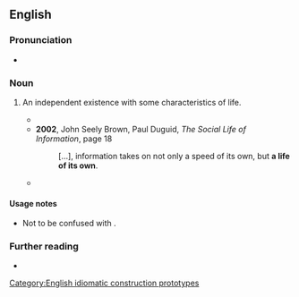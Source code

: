 ==English==

===Pronunciation===
* {{audio|en|en-au-a life of its own.ogg|Audio (AU)}}

===Noun===
{{en-noun|head=[[a]] [[life]] [[of one's own|of its own]]|lives of their own}}

# {{lb|en|idiomatic}} An independent existence with some characteristics of life.
#* {{quote-text|en|year=1996|author=George Steiner|title=Tolstoy or Dostoevsky: An Essay in the Old Criticism|page=181
|passage=Sartre rejects the notion that an imagined character possesses, in any rational sense, "'''a life of its own'''".}}
#* '''2002''', John Seely Brown, Paul Duguid, ''The Social Life of Information'', page 18
#*: […], information takes on not only a speed of its own, but '''a life of its own'''.
#* {{quote-text|en|year=2003|author=Kristin Hunter Lattany|title=The Lakestown Rebellion|page=185
|passage=A massive hangover with '''a life of its own''' kept Fess pinned to his bed most of Sunday.}}

====Usage notes====
* Not to be confused with {{m|en|take one's own life}}.

===Further reading===
* {{R:MWO|take on a life of its own}}

[[Category:English idiomatic construction prototypes]]